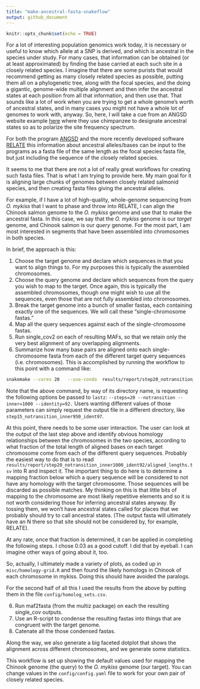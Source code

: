 ```yaml
---
title: "make-ancestral-fasta-snakeflow"
output: github_document
---
```


```r
knitr::opts_chunk$set(echo = TRUE)
```

For a lot of interesting population genomics work today, it is necessary or useful to know
which allele at a SNP is derived, and which is ancestral in the species under study.
For many cases, that information can be obtained (or at least approximated) by finding the
base carried at each such site in a closely related species.  I imagine that there are some
purists that would recommend getting as many closely related species as possible, putting
them all on a phylogenetic tree, along with the focal species, and the doing a gigantic,
genome-wide multiple alignment and then infer the ancestral states at each position
from all that information, and then use that.  That sounds like a lot of work when you are
trying to get a whole genome's worth of ancestral states, and in many cases you might not
have a whole lot of genomes to work with, anyway.  So, here, I will take a cue from
an ANGSD website example [here](http://www.popgen.dk/angsd/index.php/Thetas,Tajima,Neutrality_tests)
where they use chimpanzee to designate ancestral states so as to polarize the site frequency
spectrum.

For both the program [ANGSD](http://www.popgen.dk/angsd/index.php/ANGSD) and the more recently
developed software [RELATE](https://myersgroup.github.io/relate/) this information about
ancestral alleles/bases can be input to the programs as a fasta file of the same length as the
focal species fasta file, but just including the sequence of the closely related species.  

It seems to me that there are not a lot of really great workflows for creating such fasta
files.  That is what I am trying to provide here.  My main goal for it is aligning large chunks
of genomes between closely related salmonid species, and then creating fasta files giving the
ancestral alleles.

For example, if I have a lot of high-quality, whole-genome sequencing from _O. mykiss_ that I
want to phase and throw into RELATE, I can align the Chinook salmon genome to the _O. mykiss_
genome and use that to make the ancestral fasta.  In this case, we say that the _O. mykiss_
genome is our _target_ genome, and Chinook salmon is our _query_ genome.  For the most part,
I am most interested in segments that have been assembled into chromosomes in both species.

In brief, the approach is this:

1. Choose the target genome and declare which sequences in that you want to align things
to. For my purposes this is typically the assembled chromosomes.
2. Choose the query genome and declare which sequences from the query you wish to map to the
target.  Once again, this is typically the assembled chromosomes, though one might wish to
use all the sequences, even those that are not fully assembled into chromosomes.
3. Break the target genome into a bunch of smaller fastas, each containing exactly one of the
sequences. We will call these "single-chromosome fastas."
4. Map all the query sequences against each of the single-chromosome fastas.
5. Run single_cov2 on each of resulting MAFs, so that we retain only the very best alignment of
any overlapping alignments.
6. Summarize how many base pairs are aligned onto each single-chromosome fasta from each of the
different target query sequences (i.e. chromosomes). This is accomplished by running the
workflow to this point with a command like:
```bash
snakemake --cores 20   --use-conda  results/report/step20_notransition_inner1000_ident92/aligned_lengths.tsv
```
Note that the above command, by way of its directory name, is requesting the following
options be passed to `lastz`: `--steps=20 --notransition --inner=1000 --identity=92.`
Users wanting different values of those parameters can simply request the output
file in a different directory, like `step15_notransition_inner950_ident97`.

At this point, there needs to be some user interaction. The user can look at the output
of the last step above and identify obvious homology relationships between the chromosomes
in the two species, according to what fraction of the total length of aligned bases on each
target chromosome come from each of the different query sequences.  Probably the easiest
way to do that is to read `results/report/step20_notransition_inner1000_ident92/aligned_lengths.tsv`
into R and inspect it.  The important thing to do here is to determine a mapping fraction
below which a query sequence will be considered to not have any homology with the target
chromosome.  Those sequences will be discarded as possible matches.
My thinking on this is that little bits of mapping to the chromosome are most likely
repetitive elements and so it is not worth considering those for inferring ancestral
states anyway.  By tossing them, we won't have ancestral states called for places
that we probably should try to call ancestral states.  (The output fasta will ultimately
have an N there so that site should not be considered by, for example, RELATE).

At any rate, once that fraction is determined, it can be applied in completing the
following steps.  I chose 0.03 as a good cutoff.  I did that by eyeball. I can
imagine other ways of going about it, too.

So, actually, I ultimately made a variety of plots, as coded up in
`misc/homology-grid.R` and then found the likely homologs in Chinook of
each chromosome in mykiss.  Doing this should have avoided the paralogs.

For the second half of all this I used the results from the above by
putting them in the file `config/homolog_sets.csv`.



6. Run maf2fasta (from the multiz package) on each the resulting single_cov outputs.
7. Use an R-script to condense the resulting fastas into things that are congruent with
the target genome. 
8. Catenate all the those condensed fastas.

Along the way, we also generate a big faceted dotplot that shows the alignment across
different chromosomes, and we generate some statistics.

This workflow is set up showing the default values used for mapping the Chinook genome (the
query) to the _O. mykiss_ genome (our target).  You can change values in the
`config/config.yaml` file to work for your own pair of closely related species.  
